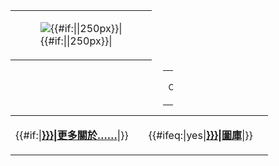 <center>
{| style="margin-right: 14px; margin-bottom: 5px; padding-top: 7px; padding-bottom: 7px; padding-left: 7px; padding-right: 7px; background: white; border:4px ridge {{{framecolor|#177245;}}}"
| [[File:{{{image}}}|center|{{#if:{{{size}}}|{{{size|250px}}}|250px}}|{{{caption|}}}]]
|} 
{| class="noprint" width="100%" border="0" style="padding: 0; margin: 0; background-color:transparent"
| width="33%" | <center><small>Credit: {{{credit}}}</small></center> 
|}
{{{text}}}
</center>

{| class="noprint" width="100%"  border="0" style="padding: 0; margin: 0; background-color:transparent"
|-
| style="text-align:left;" | {{#if:{{{link|}}}|'''[[{{{link|}}}|更多關於{{{link|}}}……]]'''|}}<!-- {{#if:{{{archive|}}}| |'''[[{{FULLPAGENAME}}/Selected {{{page|picture}}}|更多特色圖片…]]'''}} -->||
| style="text-align:left" | {{#ifeq:{{{gallery|}}}|yes|'''[[{{{location|}}}|圖庫]]'''|}}
| style="text-align:right;" | <!-- {{#if:{{{link|}}}|'''[[{{{link|}}}|Read more...]]'''|}} -->
|}<noinclude>
{{esoteric}}
{{purgepage}}
{{documentation}}
</noinclude>